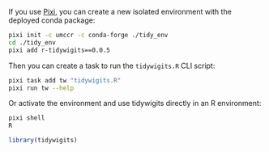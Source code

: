 If you use [Pixi](https://pixi.sh/), you can create a new isolated environment
with the deployed conda package:

```bash
pixi init -c umccr -c conda-forge ./tidy_env
cd ./tidy_env
pixi add r-tidywigits==0.0.5
```

Then you can create a task to run the `tidywigits.R` CLI script:

```bash
pixi task add tw "tidywigits.R"
pixi run tw --help
```

Or activate the environment and use tidywigits directly in an R environment:

```bash
pixi shell
R
```

```r
library(tidywigits)
```
